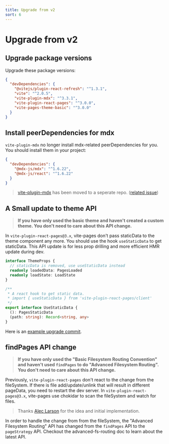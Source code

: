 ```yaml
---
title: Upgrade from v2
sort: 6
---
```



# Upgrade from v2

## Upgrade package versions

Upgrade these package versions:

```json
{
  "devDependencies": {
    "@vitejs/plugin-react-refresh": "^1.3.1",
    "vite": "^2.0.5",
    "vite-plugin-mdx": "^3.3.1",
    "vite-plugin-react-pages": "^3.0.0",
    "vite-pages-theme-basic": "^3.0.0"
  }
}
```

## Install peerDependencies for mdx

`vite-plugin-mdx` no longer install mdx-related peerDependencies for you. You should install them in your project:

```json
{
  "devDependencies": {
    "@mdx-js/mdx": "^1.6.22",
    "@mdx-js/react": "^1.6.22"
  }
}
```

> [vite-plugin-mdx](https://github.com/brillout/vite-plugin-mdx) has been moved to a seperate repo. ([related issue](https://github.com/vitejs/vite-plugin-react-pages/issues/6))

## A Small update to theme API

> **If you have only used the basic theme and haven't created a custom theme. You don't need to care about this API change.**

In `vite-plugin-react-pages@3.x`, vite-pages don't pass staticData to the theme component any more. You should use the hook `useStaticData` to get staticData. This API update is for less prop drilling and more efficient HMR update during dev.

```ts
interface ThemeProps {
  // staticData is removed, use useStaticData instead
  readonly loadedData: PagesLoaded
  readonly loadState: LoadState
}

/**
 * A react hook to get static data.
 * import { useStaticData } from 'vite-plugin-react-pages/client'
 */
export interface UseStaticData {
  (): PagesStaticData
  (path: string): Record<string, any>
}
```

Here is an [example upgrade commit](https://github.com/vitejs/vite-plugin-react-pages/commit/61f0fa0223ef28c526dfc7bd87bafd8de2523c38#diff-e18e1392eaf0be6f307cc5ba266f589b1517c4d991d6e0d5006c339fbe4b7ff6).

## findPages API change

> **If you have only used the "Basic Filesystem Routing Convention" and haven't used `findPages` to do "Advanced Filesystem Routing". You don't need to care about this API change.**

Previously, `vite-plugin-react-pages` don't react to the change from the fileSystem. If there is file add/update/unlink that will result in different pageData, you need to restart the dev server.
In `vite-plugin-react-pages@3.x`, vite-pages use chokidar to scan the fileSystem and watch for files.

> Thanks [Alec Larson](https://github.com/aleclarson) for the idea and initial implementation.

In order to handle the change from from the fileSystem, the "Advanced Filesystem Routing" API has changed from the `findPages` API to the `pageStrategy` API. Checkout <Link to="/advanced-fs-routing">the advanced-fs-routing doc</Link> to learn about the latest API.

